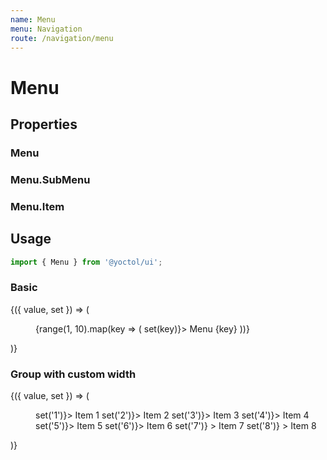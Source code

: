 ```yaml
---
name: Menu
menu: Navigation
route: /navigation/menu
---
```



# Menu

## Properties

### Menu
<PropsTable of={Menu} />

### Menu.SubMenu
<PropsTable of={SubMenu} />

### Menu.Item
<PropsTable of={Item} />

## Usage

```js
import { Menu } from '@yoctol/ui';
```

### Basic

<Playground>
  <Value initial="1">
    {({ value, set }) => (
      <Box height="600px">
        <Menu onChange={console.log} initial="1">
          {range(1, 10).map(key => (
            <Menu.Item active={value === key} onClick={() => set(key)}>
              Menu {key}
            </Menu.Item>
          ))}
        </Menu>
      </Box>
    )}
  </Value>
</Playground>

### Group with custom width

<Playground>
  <Value initial="1">
    {({ value, set }) => (
      <Menu>
        <Menu.SubMenu title="Group 1" icon="understood" initial width={180}>
          <Menu.Item active={value === '1'} onClick={() => set('1')}>
            Item 1
          </Menu.Item>
          <Menu.Item active={value === '2'} onClick={() => set('2')}>
            Item 2
          </Menu.Item>
        </Menu.SubMenu>
        <Menu.SubMenu title="Group 2" icon="kurator">
          <Menu.Item active={value === '3'} onClick={() => set('3')}>
            Item 3
          </Menu.Item>
          <Menu.Item active={value === '4'} onClick={() => set('4')}>
            Item 4
          </Menu.Item>
        </Menu.SubMenu>
        <Menu.SubMenu title="Group 3" icon="touch">
          <Menu.Item active={value === '5'} onClick={() => set('5')}>
            Item 5
          </Menu.Item>
          <Menu.Item active={value === '6'} onClick={() => set('6')}>
            Item 6
          </Menu.Item>
        </Menu.SubMenu>
        <Menu.Item
          icon="tags"
          active={value === '7'}
          onClick={() => set('7')}
        >
          Item 7
        </Menu.Item>
        <Menu.Item
          icon="settings"
          active={value === '8'}
          onClick={() => set('8')}
        >
          Item 8
        </Menu.Item>
      </Menu>
    )}
  </Value>
</Playground>
